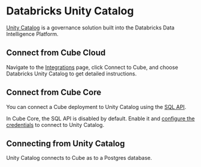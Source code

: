 # Databricks Unity Catalog

[Unity Catalog](https://www.databricks.com/product/unity-catalog) is a governance
solution built into the Databricks Data Intelligence Platform.

## Connect from Cube Cloud

Navigate to the [Integrations](/product/workspace/integrations#connect-specific-tools)
page, click <Btn>Connect to Cube</Btn>, and choose <Btn>Databricks Unity Catalog</Btn> to get
detailed instructions.

## Connect from Cube Core

You can connect a Cube deployment to Unity Catalog using the [SQL API][ref-sql-api].

In Cube Core, the SQL API is disabled by default. Enable it and [configure
the credentials](/product/apis-integrations/sql-api#configuration) to
connect to Unity Catalog.

## Connecting from Unity Catalog

Unity Catalog connects to Cube as to a Postgres database.


[ref-sql-api]: /product/apis-integrations/sql-api
